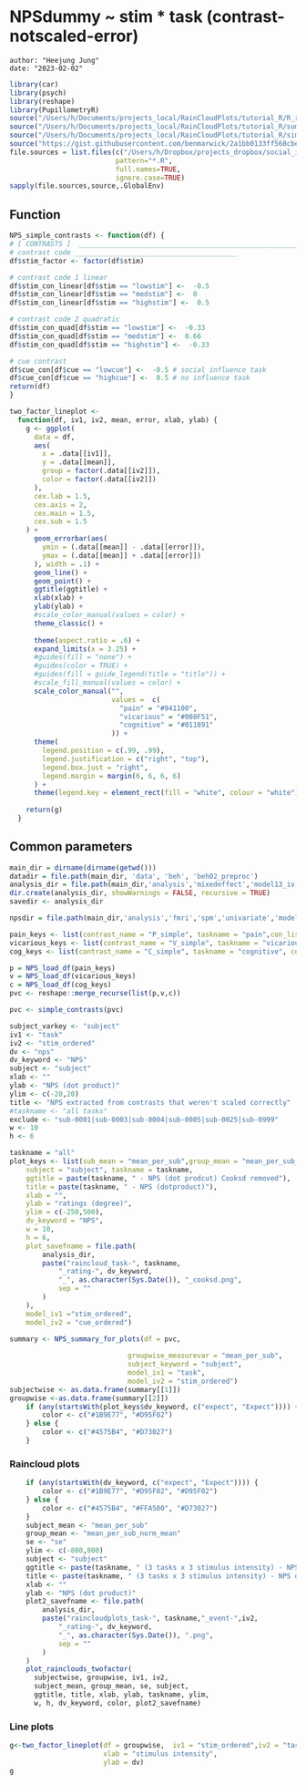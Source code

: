 # NPSdummy ~ stim * task (contrast-notscaled-error) {#nps_stim_error}

```
author: "Heejung Jung"
date: "2023-02-02"
```
```r
library(car)
library(psych)
library(reshape)
library(PupillometryR)
source("/Users/h/Documents/projects_local/RainCloudPlots/tutorial_R/R_rainclouds.R")
source("/Users/h/Documents/projects_local/RainCloudPlots/tutorial_R/summarySE.R")
source("/Users/h/Documents/projects_local/RainCloudPlots/tutorial_R/simulateData.R")
source("https://gist.githubusercontent.com/benmarwick/2a1bb0133ff568cbe28d/raw/fb53bd97121f7f9ce947837ef1a4c65a73bffb3f/geom_flat_violin.R")
file.sources = list.files(c("/Users/h/Dropbox/projects_dropbox/social_influence_analysis/scripts/step02_R/utils"),
                          pattern="*.R", 
                          full.names=TRUE, 
                          ignore.case=TRUE)
sapply(file.sources,source,.GlobalEnv)
```
## Function {.unlisted .unnumbered}

```r
NPS_simple_contrasts <- function(df) {
# [ CONTRASTS ]  ________________________________________________________________________________ # nolint
# contrast code ________________________________________
df$stim_factor <- factor(df$stim)

# contrast code 1 linear
df$stim_con_linear[df$stim == "lowstim"] <-  -0.5
df$stim_con_linear[df$stim == "medstim"] <-  0
df$stim_con_linear[df$stim == "highstim"] <-  0.5

# contrast code 2 quadratic
df$stim_con_quad[df$stim == "lowstim"] <-  -0.33
df$stim_con_quad[df$stim == "medstim"] <-  0.66
df$stim_con_quad[df$stim == "highstim"] <-  -0.33

# cue contrast
df$cue_con[df$cue == "lowcue"] <-  -0.5 # social influence task
df$cue_con[df$cue == "highcue"] <-  0.5 # no influence task
return(df)
}
```

```r
two_factor_lineplot <-
  function(df, iv1, iv2, mean, error, xlab, ylab) {
    g <- ggplot(
      data = df,
      aes(
        x = .data[[iv1]],
        y = .data[[mean]],
        group = factor(.data[[iv2]]),
        color = factor(.data[[iv2]])
      ),
      cex.lab = 1.5,
      cex.axis = 2,
      cex.main = 1.5,
      cex.sub = 1.5
    ) +
      geom_errorbar(aes(
        ymin = (.data[[mean]] - .data[[error]]),
        ymax = (.data[[mean]] + .data[[error]])
      ), width = .1) +
      geom_line() +
      geom_point() +
      ggtitle(ggtitle) +
      xlab(xlab) +
      ylab(ylab) +
      #scale_color_manual(values = color) +
      theme_classic() +
      
      theme(aspect.ratio = .6) +
      expand_limits(x = 3.25) +
      #guides(fill = "none") +
      #guides(color = TRUE) +
      #guides(fill = guide_legend(title = "title")) +
      #scale_fill_manual(values = color) +
      scale_color_manual("",
                         values =  c(
                           "pain" = "#941100",
                           "vicarious" = "#008F51",
                           "cognitive" = "#011891"
                         )) +
      theme(
        legend.position = c(.99, .99),
        legend.justification = c("right", "top"),
        legend.box.just = "right",
        legend.margin = margin(6, 6, 6, 6)
      ) +
      theme(legend.key = element_rect(fill = "white", colour = "white"))
    
    return(g)
  }
```


## Common parameters {.unlisted .unnumbered}
```r
main_dir = dirname(dirname(getwd()))
datadir = file.path(main_dir, 'data', 'beh', 'beh02_preproc')
analysis_dir = file.path(main_dir,'analysis','mixedeffect','model13_iv-stim_dv-nps-dummy',as.character(Sys.Date())  )
dir.create(analysis_dir, showWarnings = FALSE, recursive = TRUE)
savedir <- analysis_dir

npsdir = file.path(main_dir,'analysis','fmri','spm','univariate','model01_6cond_nonscaled','extract_nps')
```


```r
pain_keys <- list(contrast_name = "P_simple", taskname = "pain",con_list = c(32,33,34,35,36,37), npsdir = npsdir)
vicarious_keys <- list(contrast_name = "V_simple", taskname = "vicarious",con_list = c(38,39,40,41,42,43), npsdir = npsdir)
cog_keys <- list(contrast_name = "C_simple", taskname = "cognitive", con_list = c(44,45,46,47,48,49), npsdir = npsdir)

p = NPS_load_df(pain_keys)
v = NPS_load_df(vicarious_keys)
c = NPS_load_df(cog_keys)
pvc <- reshape::merge_recurse(list(p,v,c))
```

```r
pvc <- simple_contrasts(pvc)
```

```r
subject_varkey <- "subject"
iv1 <- "task"
iv2 <- "stim_ordered"
dv <- "nps"
dv_keyword <- "NPS"
subject <- "subject"
xlab <- ""
ylab <- "NPS (dot product)"
ylim <- c(-20,20)
title <- "NPS extracted from contrasts that weren't scaled correctly"
#taskname <- "all tasks"
exclude <- "sub-0001|sub-0003|sub-0004|sub-0005|sub-0025|sub-0999"
w <- 10
h <- 6

```

```r
taskname = "all"
plot_keys <- list(sub_mean = "mean_per_sub",group_mean = "mean_per_sub_norm_mean", se = "se",
    subject = "subject", taskname = taskname,
    ggtitle = paste(taskname, " - NPS (dot prodcut) Cooksd removed"),
    title = paste(taskname, " - NPS (dotproduct)"),
    xlab = "",
    ylab = "ratings (degree)",
    ylim = c(-250,500),
    dv_keyword = "NPS",
    w = 10,
    h = 6,
    plot_savefname = file.path(
        analysis_dir,
        paste("raincloud_task-", taskname,
            "_rating-", dv_keyword,
            "_", as.character(Sys.Date()), "_cooksd.png",
            sep = ""
        )
    ),
    model_iv1 ="stim_ordered",
    model_iv2 = "cue_ordered")
```

```r
summary <- NPS_summary_for_plots(df = pvc, 
                             
                             groupwise_measurevar = "mean_per_sub",
                             subject_keyword = "subject",
                             model_iv1 = "task",
                             model_iv2 = "stim_ordered")
subjectwise <- as.data.frame(summary[[1]])
groupwise <-as.data.frame(summary[[2]])
    if (any(startsWith(plot_keys$dv_keyword, c("expect", "Expect")))) {
        color <- c("#1B9E77", "#D95F02")
    } else {
        color <- c("#4575B4", "#D73027")
    } 
```

### Raincloud plots
```r
    if (any(startsWith(dv_keyword, c("expect", "Expect")))) {
        color <- c("#1B9E77", "#D95F02", "#D95F02")
    } else {
        color <- c("#4575B4", "#FFA500", "#D73027")
    }
    subject_mean <- "mean_per_sub"
    group_mean <- "mean_per_sub_norm_mean"
    se <- "se"
    ylim <- c(-800,800)
    subject <- "subject"
    ggtitle <- paste(taskname, " (3 tasks x 3 stimulus intensity) - NPS dot product")
    title <- paste(taskname, " (3 tasks x 3 stimulus intensity) - NPS dot product")
    xlab <- ""
    ylab <- "NPS (dot product)"
    plot2_savefname <- file.path(
        analysis_dir,
        paste("raincloudplots_task-", taskname,"_event-",iv2,
            "_rating-", dv_keyword,
            "_", as.character(Sys.Date()), ".png",
            sep = ""
        )
    )
    plot_rainclouds_twofactor(
      subjectwise, groupwise, iv1, iv2, 
      subject_mean, group_mean, se, subject, 
      ggtitle, title, xlab, ylab, taskname, ylim,
      w, h, dv_keyword, color, plot2_savefname)
```

### Line plots
```r

g<-two_factor_lineplot(df = groupwise,  iv1 = "stim_ordered",iv2 = "task", mean = "mean_per_sub_norm_mean", error = "se",
                       xlab = "stimulus intensity",
                       ylab = dv)
g
```




